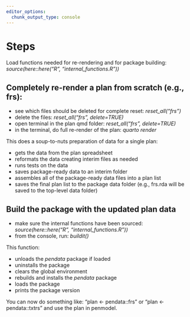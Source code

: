 ```yaml
---
editor_options:
  chunk_output_type: console
---
```


# Steps

Load functions needed for re-rendering and for package building:
   *source(here::here("R", "internal_functions.R"))*

##  Completely re-render a plan from scratch (e.g., frs):

-   see which files should be deleted for complete reset: *reset_all("frs")*
-   delete the files: *reset_all("frs", delete=TRUE)*
-   open terminal in the plan qmd folder: *reset_all("frs", delete=TRUE)*
-   in the terminal, do full re-render of the plan: *quarto render*

This does a soup-to-nuts preparation of data for a single plan:

-   gets the data from the plan spreadsheet
-   reformats the data creating interim files as needed
-   runs tests on the data
-   saves package-ready data to an interim folder
-   assembles all of the package-ready data files into a plan list
-   saves the final plan list to the package data folder (e.g., frs.rda will be saved to the top-level data folder)

## Build the package with the updated plan data

-   make sure the internal functions have been sourced: *source(here::here("R", "internal_functions.R"))*
-   from the console, run: *buildit()*

This function:

-   unloads the *pendata* package if loaded
-   uninstalls the package
-   clears the global environment
-   rebuilds and installs the *pendata* package
-   loads the package
-   prints the package version

You can now do something like: "plan <- pendata::frs" or "plan <- pendata::txtrs" and use the plan in penmodel.

